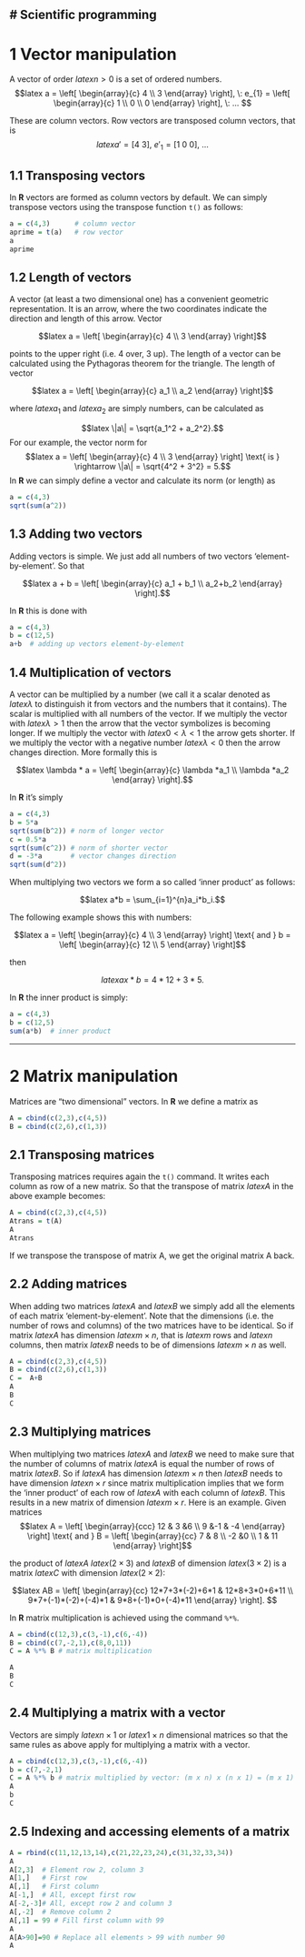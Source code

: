# Scientific programming
--------------------------------------------------------------------------------

# 1 Vector manipulation


A vector of order $latex n>0$ is a set of ordered numbers. 
$$latex a = \left[ \begin{array}{c} 4 \\ 3 \end{array} \right], \: 
e_{1} = \left[ \begin{array}{c} 1 \\ 0 \\ 0 \end{array} \right], \: ... $$

These are column vectors. Row vectors are transposed column vectors, that is
$$latex a'=[4 \: 3], \: e'_{1}=[1 \: 0 \: 0], \: ...$$

## 1.1 Transposing vectors

In **R** vectors are formed as column vectors by default. We can simply transpose vectors using the transpose function ```t()``` as follows:
``` r
a = c(4,3)      # column vector
aprime = t(a)   # row vector
a
aprime
```

## 1.2 Length of vectors

A vector (at least a two dimensional one) has a convenient geometric representation. It is an arrow, where the two coordinates indicate the direction and length of this arrow. Vector 

$$latex a = \left[ \begin{array}{c} 4 \\ 3 \end{array} \right]$$ 

points to the upper right (i.e. 4 over, 3 up). The length of a vector can be calculated using the Pythagoras theorem for the triangle. The length of vector 

$$latex a = \left[ \begin{array}{c} a_1 \\ a_2 \end{array} \right]$$ 

where $latex a_1$ and $latex a_2$ are simply numbers, can be calculated as 

$$latex \|a\| = \sqrt{a_1^2 + a_2^2}.$$
For our example, the vector norm for 
$$latex a = \left[ \begin{array}{c} 4 \\ 3 \end{array} \right] \text{ is } \rightarrow \|a\| = \sqrt{4^2 + 3^2} = 5.$$
In **R** we can simply define a vector and calculate its norm (or length) as

``` r
a = c(4,3)
sqrt(sum(a^2))
```

## 1.3 Adding two vectors

Adding vectors is simple. We just add all numbers of two vectors 'element-by-element'. So that

$$latex a + b = \left[ \begin{array}{c} a_1  + b_1 \\ a_2+b_2 \end{array} \right].$$ 

In **R** this is done with
``` r
a = c(4,3)
b = c(12,5)
a+b  # adding up vectors element-by-element
```

## 1.4 Multiplication of vectors

A vector can be multiplied by a number (we call it a scalar denoted as $latex \lambda$ to distinguish it from vectors and the numbers that it contains). The scalar is multiplied with all numbers of the vector. If we multiply the vector with $latex \lambda > 1$ then the arrow that the vector symbolizes is becoming longer. If we multiply the vector with $latex 0 < \lambda < 1$ the arrow gets shorter. If we multiply the vector with a negative number $latex \lambda < 0$ then the arrow changes direction. More formally this is 

$$latex \lambda * a =  \left[ \begin{array}{c} \lambda *a_1 \\ \lambda *a_2 \end{array} \right].$$

In **R** it's simply

``` r
a = c(4,3)
b = 5*a
sqrt(sum(b^2)) # norm of longer vector
c = 0.5*a
sqrt(sum(c^2)) # norm of shorter vector
d = -3*a       # vector changes direction
sqrt(sum(d^2))
```

When multiplying two vectors we form a so called 'inner product' as follows:

$$latex a*b = \sum_{i=1}^{n}a_i*b_i.$$ 

The following example shows this with numbers: 

$$latex a = \left[ \begin{array}{c} 4 \\ 3 \end{array} \right] \text{ and }  b = \left[ \begin{array}{c} 12 \\ 5 \end{array} \right]$$ 

then 

$$latex ax*b = 4*12 + 3*5.$$ 

In **R** the inner product is simply:
``` r
a = c(4,3)
b = c(12,5)
sum(a*b)  # inner product
```

---------------------------------------------
# 2 Matrix manipulation

Matrices are "two dimensional" vectors. In **R** we define a matrix as

``` r
A = cbind(c(2,3),c(4,5))
B = cbind(c(2,6),c(1,3))
```
## 2.1 Transposing matrices

Transposing matrices requires again the ``t()`` command. It writes each column as row of a new matrix. So that the transpose of matrix $latex A$ in the above example becomes:

``` r
A = cbind(c(2,3),c(4,5))
Atrans = t(A)
A
Atrans
```

If we transpose the transpose of matrix A, we get the original matrix A back.

## 2.2 Adding matrices

When adding two matrices $latex A$ and $latex B$ we simply add all the elements of each matrix 'element-by-element'. Note that the dimensions (i.e. the number of rows and columns) of the two matrices have to be identical. So if matrix $latex A$ has dimension $latex m \times n$, that is $latex m$ rows and $latex n$ columns, then matrix $latex B$ needs to be of dimensions $latex m \times n$ as well.

``` r
A = cbind(c(2,3),c(4,5))
B = cbind(c(2,6),c(1,3))
C =  A+B
A
B
C
```

## 2.3 Multiplying matrices

When multiplying two matrices $latex A$ and $latex B$ we need to make sure that the number of columns of matrix $latex A$ is equal the number of rows of matrix $latex B$. So if $latex A$ has dimension $latex m \times n$ then $latex B$ needs to have dimension $latex n \times r$ since matrix multiplication implies that we form the 'inner product' of each row of $latex A$ with each column of $latex B$. This results in a new matrix of dimension $latex m \times r$.
Here is an example. Given matrices 
$$latex  A = \left[ \begin{array}{ccc} 12 & 3 &6 \\ 9 &-1 & -4 \end{array} \right] \text{ and }
    B = \left[ \begin{array}{cc} 7 & 8  \\ -2 &0 \\ 1 & 11 \end{array} \right]$$ 

the product of $latex A$ $latex (2 \times 3)$ and $latex B$ of dimension $latex (3 \times 2)$ is a matrix $latex C$ with dimension $latex (2 \times 2)$:
    
$$latex  AB = \left[ \begin{array}{cc} 12*7+3*(-2)+6*1 & 12*8+3*0+6*11 \\ 
                                  9*7+(-1)*(-2)+(-4)*1 & 9*8+(-1)*0+(-4)*11 \end{array} \right]. $$
                                  
In **R** matrix multiplication is achieved using the command ``%*%``.                                   
``` r
A = cbind(c(12,3),c(3,-1),c(6,-4))
B = cbind(c(7,-2,1),c(8,0,11))
C = A %*% B # matrix multiplication

A
B
C
```    

## 2.4 Multiplying a matrix with a vector

Vectors are simply $latex n \times 1$ or $latex 1 \times n$ dimensional matrices so that the same rules as above apply for multiplying a matrix with a vector.

``` r
A = cbind(c(12,3),c(3,-1),c(6,-4))
b = c(7,-2,1)
C = A %*% b # matrix multiplied by vector: (m x n) x (n x 1) = (m x 1) 
A
b
C
```

## 2.5 Indexing and accessing elements of a matrix


``` r
A = rbind(c(11,12,13,14),c(21,22,23,24),c(31,32,33,34))
A
A[2,3]  # Element row 2, column 3
A[1,]   # First row
A[,1]   # First column
A[-1,]  # All, except first row
A[-2,-3]# All, except row 2 and column 3
A[,-2]  # Remove column 2
A[,1] = 99 # Fill first column with 99
A
A[A>90]=90 # Replace all elements > 99 with number 90
A
```


    
    
    
    
    
    
    
    
    
    
    
    
    
    
    
    
    
    
    
    
    
    
    
    
